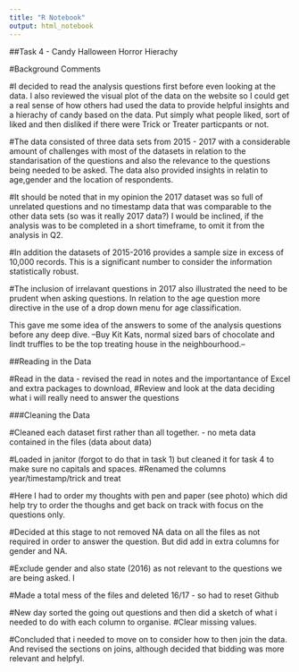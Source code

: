 ```yaml
---
title: "R Notebook"
output: html_notebook
---
```


##Task 4 - Candy Halloween Horror Hierachy

#Background Comments

#I decided to read the analysis questions first before even looking at the data. I also reviewed the visual plot of the data on the website so I could get a real sense of how others had used the data to provide helpful insights and a hierachy of candy based on the data.  Put simply what people liked, sort of liked and then disliked if there were Trick or Treater particpants or not.

#The data consisted of three data sets from 2015 - 2017 with a considerable amount of challenges with most of the datasets in relation to the standarisation of the questions and also the relevance to the questions being needed to be asked. The data also provided insights in relatin to age,gender and the location of respondents.

#It should be noted that in my opinion the 2017 dataset was so full of unrelated questions and no timestamp data that was comparable to the other data sets (so was it really 2017 data?)  I would be inclined, if the analysis was to be completed in a short timeframe, to omit it from the analysis in Q2.  

#In addition the datasets of 2015-2016 provides a sample size in excess of 10,000 records. This is a significant number to consider the information statistically robust.

#The inclusion of irrelavant questions in 2017 also illustrated the need to be prudent when asking questions. In relation to the age question more directive in the use of a drop down menu for age classification.


This gave me some idea of the answers to some of the analysis questions before any deep dive. 
--Buy Kit Kats, normal sized bars of chocolate and lindt truffles to be the top treating house in the neighbourhood.--

##Reading in the Data

#Read in the data - revised the read in notes and the importantance of Excel and extra packages to download,
#Review and look at the data deciding what i will really need to answer the questions

###Cleaning the Data

#Cleaned each dataset first rather than all together. - no meta data contained in the files (data about data)


#Loaded in janitor (forgot to do that in task 1) but cleaned it for task 4 to make sure no capitals and spaces.
#Renamed the columns year/timestamp/trick and treat

#Here I had to order my thoughts with pen and paper (see photo) which did help try to order the thoughs and get back on track with focus on the questions only.


#Decided at this stage to not removed NA data on all the files as not required in order to answer the question.  But did add in extra columns for gender and NA. 

#Exclude gender and also state (2016) as not relevant to the questions we  are being asked.  I 


#Made a total mess of the files and deleted 16/17 - so had to reset Github

#New day sorted the going out questions and then did a sketch of what i needed to do with each column to organise.
#Clear missing values.  

#Concluded that i needed to move on to consider how to then join the data.  And revised the sections on joins, although decided that bidding was more relevant and helpfyl. 
